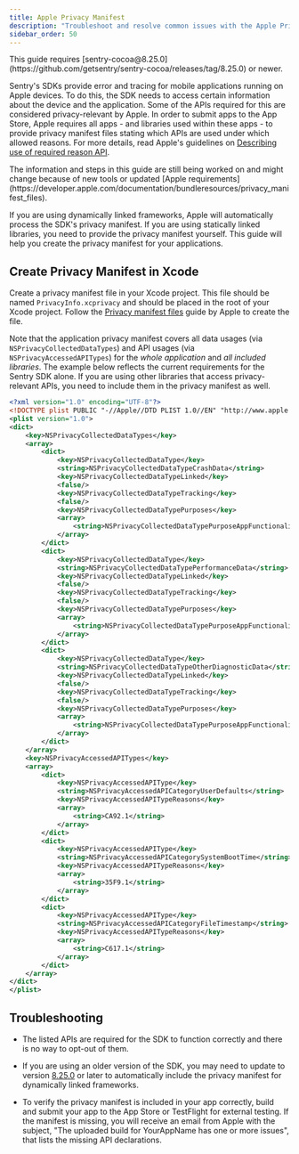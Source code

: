 ```yaml
---
title: Apple Privacy Manifest
description: "Troubleshoot and resolve common issues with the Apple Privacy Manifest and Sentry Cocoa SDK."
sidebar_order: 50
---
```


<Note>
This guide requires [sentry-cocoa@8.25.0](https://github.com/getsentry/sentry-cocoa/releases/tag/8.25.0) or newer.
</Note>

Sentry's SDKs provide error and tracing for mobile applications running on Apple devices. To do this, the SDK needs to access certain information about the device and the application. Some of the APIs required for this are considered privacy-relevant by Apple. In order to submit apps to the App Store, Apple requires all apps - and libraries used within these apps - to provide privacy manifest files stating which APIs are used under which allowed reasons. For more details, read Apple's guidelines on [Describing use of required reason API](https://developer.apple.com/documentation/bundleresources/privacy_manifest_files/describing_use_of_required_reason_api).

<Note>
The information and steps in this guide are still being worked on and might change because of new tools or updated [Apple requirements](https://developer.apple.com/documentation/bundleresources/privacy_manifest_files).
</Note>

If you are using dynamically linked frameworks, Apple will automatically process the SDK's privacy manifest. If you are using statically linked libraries, you need to provide the privacy manifest yourself. This guide will help you create the privacy manifest for your applications.

## Create Privacy Manifest in Xcode

Create a privacy manifest file in your Xcode project. This file should be named `PrivacyInfo.xcprivacy` and should be placed in the root of your Xcode project. Follow the [Privacy manifest files](https://developer.apple.com/documentation/bundleresources/privacy_manifest_files#4284009) guide by Apple to create the file.

Note that the application privacy manifest covers all data usages (via `NSPrivacyCollectedDataTypes`) and API usages (via `NSPrivacyAccessedAPITypes`) for the *whole application* and *all included libraries*. The example below reflects the current requirements for the Sentry SDK alone. If you are using other libraries that access privacy-relevant APIs, you need to include them in the privacy manifest as well.

```xml {filename:PrivacyInfo.xcprivacy}
<?xml version="1.0" encoding="UTF-8"?>
<!DOCTYPE plist PUBLIC "-//Apple//DTD PLIST 1.0//EN" "http://www.apple.com/DTDs/PropertyList-1.0.dtd">
<plist version="1.0">
<dict>
	<key>NSPrivacyCollectedDataTypes</key>
	<array>
		<dict>
			<key>NSPrivacyCollectedDataType</key>
			<string>NSPrivacyCollectedDataTypeCrashData</string>
			<key>NSPrivacyCollectedDataTypeLinked</key>
			<false/>
			<key>NSPrivacyCollectedDataTypeTracking</key>
			<false/>
			<key>NSPrivacyCollectedDataTypePurposes</key>
			<array>
				<string>NSPrivacyCollectedDataTypePurposeAppFunctionality</string>
			</array>
		</dict>
		<dict>
			<key>NSPrivacyCollectedDataType</key>
			<string>NSPrivacyCollectedDataTypePerformanceData</string>
			<key>NSPrivacyCollectedDataTypeLinked</key>
			<false/>
			<key>NSPrivacyCollectedDataTypeTracking</key>
			<false/>
			<key>NSPrivacyCollectedDataTypePurposes</key>
			<array>
				<string>NSPrivacyCollectedDataTypePurposeAppFunctionality</string>
			</array>
		</dict>
		<dict>
			<key>NSPrivacyCollectedDataType</key>
			<string>NSPrivacyCollectedDataTypeOtherDiagnosticData</string>
			<key>NSPrivacyCollectedDataTypeLinked</key>
			<false/>
			<key>NSPrivacyCollectedDataTypeTracking</key>
			<false/>
			<key>NSPrivacyCollectedDataTypePurposes</key>
			<array>
				<string>NSPrivacyCollectedDataTypePurposeAppFunctionality</string>
			</array>
		</dict>
	</array>
	<key>NSPrivacyAccessedAPITypes</key>
	<array>
		<dict>
			<key>NSPrivacyAccessedAPIType</key>
			<string>NSPrivacyAccessedAPICategoryUserDefaults</string>
			<key>NSPrivacyAccessedAPITypeReasons</key>
			<array>
				<string>CA92.1</string>
			</array>
		</dict>
		<dict>
			<key>NSPrivacyAccessedAPIType</key>
			<string>NSPrivacyAccessedAPICategorySystemBootTime</string>
			<key>NSPrivacyAccessedAPITypeReasons</key>
			<array>
				<string>35F9.1</string>
			</array>
		</dict>
		<dict>
			<key>NSPrivacyAccessedAPIType</key>
			<string>NSPrivacyAccessedAPICategoryFileTimestamp</string>
			<key>NSPrivacyAccessedAPITypeReasons</key>
			<array>
				<string>C617.1</string>
			</array>
		</dict>
	</array>
</dict>
</plist>
```

## Troubleshooting

- The listed APIs are required for the SDK to function correctly and there is no way to opt-out of them.

- If you are using an older version of the SDK, you may need to update to version [8.25.0](https://github.com/getsentry/sentry-cocoa/releases/tag/8.25.0) or later to automatically include the privacy manifest for dynamically linked frameworks.

- To verify the privacy manifest is included in your app correctly, build and submit your app to the App Store or TestFlight for external testing. If the manifest is missing, you will receive an email from Apple with the subject, "The uploaded build for YourAppName has one or more issues", that lists the missing API declarations.
